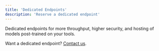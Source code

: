 ```yaml
---
title: 'Dedicated Endpoints'
description: 'Reserve a dedicated endpoint'
---
```


Dedicated endpoints for more throughput, higher security, and hosting of models post-trained on your tools.

Want a dedicated endpoint? [Contact us](https://calendly.com/jack-subconscious/dedicated).
